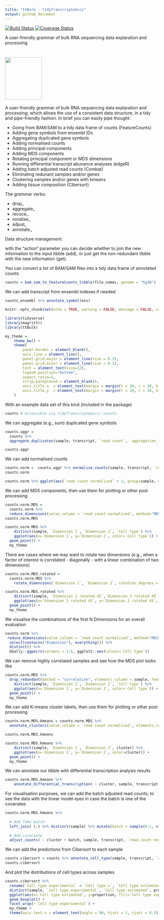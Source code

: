 ```yaml
---
title: "ttBulk - tidyTranscriptomics"
output: github_document
---
```


[![Build Status](https://travis-ci.org/stemangiola/ttBulk.svg?branch=master)](https://travis-ci.org/stemangiola/ttBulk) [![Coverage Status](https://coveralls.io/repos/github/stemangiola/ttBulk/badge.svg?branch=master)](https://coveralls.io/github/stemangiola/ttBulk?branch=master)

A user-firendly grammar of bulk RNA sequencing data explaration and processing


#  <img src="inst/logo.png" height="139px" width="120px" />

A user-firendly grammar of bulk RNA sequencing data explaration and processing; which allows the use of a consistent data structure, in a tidy and pipe-friendly fashion. In brief you can easily pipe thought:

+ Going from BAM/SAM to a tidy data frame of counts (FeatureCounts)
+ Adding gene symbols from ensembl IDs
+ Aggregating duplicated gene symbols
+ Adding normalised counts
+ Adding principal components
+ Adding MDS components
+ Rotating principal component or MDS dimensions
+ Running differential transcript abunance analyses (edgeR)
+ Adding batch adjusted read counts (Combat) 
+ Eliminating redunant samples and/or genes
+ Clustering samples and/or genes with kmeans
+ Adding tissue composition (Cibersort)

The grammar verbs:

+ drop_
+ aggregate_
+ recuce_
+ noralise_
+ adjust_
+ annotate_

Data structure management:

with the "action" parameter you can decide whether to join the new information to the input tibble (add), or just get the non-redundant tibble with the new information (get).

You can convert a list of BAM/SAM files into a tidy data frame of annotated counts

```r
counts = bam_sam_to_featureCounts_tibble(file_names, genome = "hg38")
```

We can add transcript from ensembl indexes if needed

```r
counts_ensembl %>% annotate_symbol(ens)
```


```r
knitr::opts_chunk$set(echo = TRUE, warning = FALSE, message = FALSE, cache.lazy = FALSE)
```

```r
library(tidyverse)
library(magrittr)
library(ttBulk)

my_theme = 	
	theme_bw() +
	theme(
		panel.border = element_blank(),
		axis.line = element_line(),
		panel.grid.major = element_line(size = 0.2),
		panel.grid.minor = element_line(size = 0.1),
		text = element_text(size=12),
		legend.position="bottom",
		aspect.ratio=1,
		strip.background = element_blank(),
		axis.title.x  = element_text(margin = margin(t = 10, r = 10, b = 10, l = 10)),
		axis.title.y  = element_text(margin = margin(t = 10, r = 10, b = 10, l = 10))
	)

```


With an example data set of this kind (included in the package)

```r
counts # Accessible via tidyTranscriptomics::counts
```

We can aggregate (e.g., sum) duplicated gene symbols

```r
counts.aggr = 
  counts %>%
  aggregate_duplicates(sample, transcript, `read count`,  aggregation_function = sum)

counts.aggr
```

We can add normalised counts

```r
counts.norm =  counts.aggr %>% normalise_counts(sample, transcript, `read count`)
counts.norm

counts.norm %>% ggplot(aes(`read count normalised` + 1, group=sample, color=`Cell type`)) + geom_density() + scale_x_log10() + my_theme
```

We can add MDS components, then use them for plotting or other post processing

```r
counts.norm.MDS = 
  counts.norm %>%
  reduce_dimensions(value_column = `read count normalised`, method="MDS" , elements_column = sample, feature_column = transcript)
counts.norm.MDS
```

```r
counts.norm.MDS %>% 
	distinct(sample, `Dimension 1`, `Dimension 2`, `Cell type`) %>%
	ggplot(aes(x=`Dimension 1`, y=`Dimension 2`, color=`Cell type`)) + 
  geom_point() +
  my_theme

```

There are cases where we may want to rotate two dimensions (e.g., when a factor of interest is correlated - diagonally - with a linear combination of two dimensions)

```r
counts.norm.MDS.rotated =
  counts.norm.MDS %>%
	rotate_dimensions(`Dimension 1`, `Dimension 2`, rotation_degrees = 45, elements_column = sample)
```

```r
counts.norm.MDS.rotated %>%
	distinct(sample, `Dimension 1 rotated 45`,`Dimension 2 rotated 45`, `Cell type`) %>%
	ggplot(aes(x=`Dimension 1 rotated 45`, y=`Dimension 2 rotated 45`, color=`Cell type` )) + 
  geom_point() +
  my_theme
```

We visualise the combinations of the first N Dimensions for an overall evaluation

```r
counts.norm %>%
 reduce_dimensions(value_column = `read count normalised`, method="MDS" , elements_column = sample, feature_column = transcript, components = 1:6) %>%
  select(contains("Dimension"), everything()) %>%
  distinct() %>%
  GGally::ggpairs(columns = 1:6, ggplot2::aes(colour=`Cell type`)) 

```

We can remove highly correlated samples and see how the MDS plot looks like

```r
counts.norm.MDS %>% 
  drop_redundant(method = "correlation", elements_column = sample, feature_column = transcript, value_column = `read count normalised`) %>%
	distinct(sample, `Dimension 1`, `Dimension 2`, `Cell type`) %>%
	ggplot(aes(x=`Dimension 1`, y=`Dimension 2`, color=`Cell type`)) + 
  geom_point() +
  my_theme

```

We can add K-means cluster labels, then use them for plotting or other post processing

```r
counts.norm.MDS.kmeans = counts.norm.MDS %>%
  annotate_clusters(value_column = `read count normalised`, elements_column = sample, feature_column = transcript,	number_of_clusters = 2 )

counts.norm.MDS.kmeans
```

```r
counts.norm.MDS.kmeans %>% 
	distinct(sample, `Dimension 1`, `Dimension 2`, cluster) %>%
	ggplot(aes(x=`Dimension 1`, y=`Dimension 2`, color=cluster)) + 
  geom_point() +
  my_theme
```

We can annotate our tibble with differential transcription analysis results

```r
counts.norm.MDS.kmeans %>%
	annotate_differential_transcription( ~ cluster,	sample, transcript, `read count`, action="get") 
```

For visualisation purposes, we can add the batch adjusted read counts; to see the data with the linear model eyes in case the batch is one of the covariates

```r
counts.norm.MDS.kmeans %>%
  
  # Add fake batch
  left_join( (.) %>% distinct(sample) %>% mutate(batch = sample(0:1, n(), replace = T))) %>%
    
  # Add covariate
  adjust_counts( ~ cluster + batch,	sample, transcript, `read count normalised`)
```

We can add the predictions from Cibersort to each sample

```r
counts.cibersort = counts %>% annotate_cell_type(sample, transcript, `read count`, action="add") 
counts.cibersort
```

And plot the distributions of cell types across samples

```r
counts.cibersort %>%
  rename(`Cell type experimental` = `Cell type.x`, `Cell type estimated` = `Cell type.y`) %>%
  distinct(sample, `Cell type experimental`, `Cell type estimated`, proportion) %>%
  ggplot(aes(x=`Cell type estimated`, y=proportion, fill=`Cell type experimental`)) + 
  geom_boxplot() + 
  facet_wrap(~`Cell type experimental`) +
  my_theme + 
  theme(axis.text.x = element_text(angle = 90, hjust = 1, vjust = 0.5), aspect.ratio=1/5)
```
